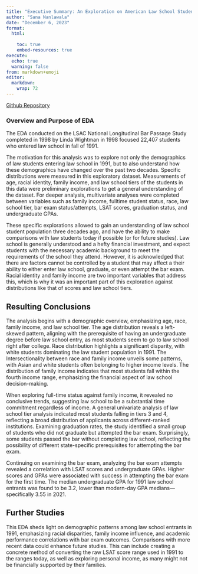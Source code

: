 ```yaml
---
title: "Executive Summary: An Exploration on American Law School Students in 1991"
author: "Sana Nanlawala"
date: "December 6, 2023"
format:
  html:
    
    toc: true
    embed-resources: true
execute:
  echo: true
  warning: false
from: markdown+emoji 
editor: 
  markdown: 
    wrap: 72
---
```


::: {.callout-note title="Github Link"}
[Github
Repository](https://github.com/snanlawala15/LSAC_EDA.git)
:::

### Overview and Purpose of EDA
The EDA conducted on the LSAC National Longitudinal Bar Passage Study completed in 1998 by Linda Wightman in 1998 focused 22,407 students who entered law school in fall of 1991.  

The motivation for this analysis was to explore not only the
demographics of law students entering law school in 1991, but to also understand how these demographics have changed over the past two decades. Specific distributions were measured in this exploratory dataset. Measurements of age, racial identity, family income, and law school tiers of the students in this data were preliminary explorations to get a general understanding of the dataset. For deeper analysis, multivariate analyses were completed between variables such as family income, fulltime student status, race, law school tier, bar exam status/attempts, LSAT scores, graduation status, and undergraduate GPAs. 

These specific explorations allowed to gain an understanding of law school student population three decades ago, and have the ability to make comparisons with law students today if possible (or for future studies). Law school is generally understood and a hefty financial investment, and expect students with the necessary academic background to meet the requirements of the school they attend. However, it is acknowledged that there are factors cannot be controlled by a student that may affect a their ability to either enter law school, graduate, or even attempt the bar exam. Racial identity and family income are two important variables that address this, which is why it was an important part of this exploration against distributions like that of scores and law school tiers. 

## Resulting Conclusions

The analysis begins with a demographic overview, emphasizing age, race, family income, and law school tier. The age distribution reveals a left-skewed pattern, aligning with the prerequisite of having an undergraduate degree before law school entry, as most students seem to go to law school right after college. Race distribution highlights a significant disparity, with white students dominating the law student population in 1991. The Intersectionality between race and family income unveils some patterns, with Asian and white students often belonging to higher income levels. The distribution of family income indicates that most students fall within the fourth income range, emphasizing the financial aspect of law school decision-making. 

When exploring full-time status against family income, it revealed no conclusive trends, suggesting law school to be a substantial time commitment regardless of income. A general univariate analysis of law school tier analysis indicated most students falling in tiers 3 and 4, reflecting a broad distribution of applicants across different-ranked institutions. Examining graduation rates, the study identified a small group of students who did not graduate but attempted the bar exam. Surprisingly, some students passed the bar without completing law school, reflecting the possibility of different state-specific prerequisites for attempting the bar exam. 

Continuing on examining the bar exam, analyzing the bar exam attempts revealed a correlation with LSAT scores and undergraduate GPAs. Higher scores and GPAs were associated with success in attempting the bar exam for the first time. The median undergraduate GPA for 1991 law school entrants was found to be 3.2, lower than modern-day GPA medians—specifically 3.55 in 2021. 

## Further Studies
This EDA sheds light on demographic patterns among law school entrants in 1991, emphasizing racial disparities, family income influence, and academic performance correlations with bar exam outcomes. Comparisons with more recent data could enhance future studies. This can include creating a concrete method of converting the raw LSAT score range used in 1991 to the ranges today, as well as exploring personal income, as
many might not be financially supported by their families. 
